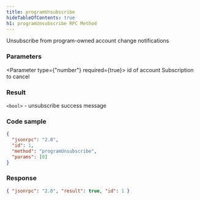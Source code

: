 ```yaml
---
title: programUnsubscribe
hideTableOfContents: true
h1: programUnsubscribe RPC Method
---
```


Unsubscribe from program-owned account change notifications

<DocSideBySide>

<DocLeftSide>

### Parameters

<Parameter type={"number"} required={true}>
  id of account Subscription to cancel
</Parameter>

### Result

`<bool>` - unsubscribe success message

</DocLeftSide>

<DocRightSide>

### Code sample

```json
{
  "jsonrpc": "2.0",
  "id": 1,
  "method": "programUnsubscribe",
  "params": [0]
}
```

### Response

```json
{ "jsonrpc": "2.0", "result": true, "id": 1 }
```

</DocRightSide>
</DocSideBySide>
